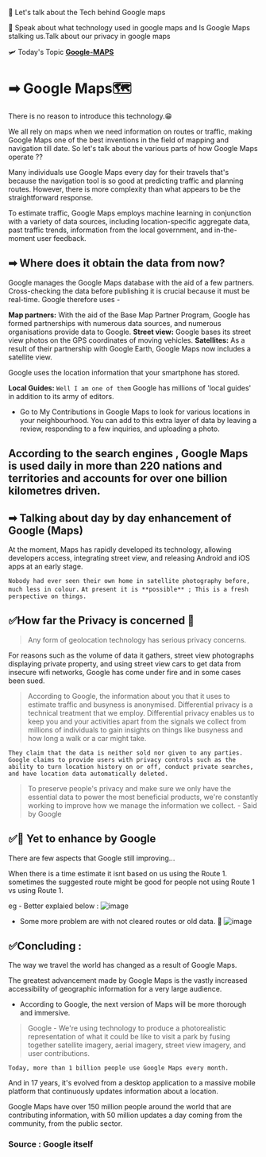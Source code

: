 
📍  Let's talk about the Tech behind Google maps

📳 Speak about what technology used in google maps and Is Google Maps stalking us.Talk about our privacy in google maps

🛩️ Today's Topic
**[Google-MAPS](https://youtube.com/watch?v=oOAzFIeMBcg&feature=share&utm_source=EKLEiJECCKjOmKnC5IiRIQ)**

# ➡ Google Maps🗺

There is no reason to introduce this technology.😁

We all rely on maps when we need information on routes or traffic, making Google Maps one of the best inventions in the field of mapping and navigation till date. 
So let's talk about the various parts of how Google Maps operate ??

Many individuals use Google Maps every day for their travels that's because the navigation tool is so good at predicting traffic and planning routes.
However, there is more complexity than what appears to be the straightforward response.


To estimate traffic, Google Maps employs machine learning in conjunction with a variety of data sources, including location-specific aggregate data, past traffic trends, information from the local government, and in-the-moment user feedback.

## ➡ Where does it obtain the data from now?

Google manages the Google Maps database with the aid of a few partners. Cross-checking the data before publishing it is crucial because it must be real-time. Google therefore uses -

**Map partners:** With the aid of the Base Map Partner Program, Google has formed partnerships with numerous data sources, and numerous organisations provide data to Google.
**Street view:** Google bases its street view photos on the GPS coordinates of moving vehicles.
**Satellites:** As a result of their partnership with Google Earth, Google Maps now includes a satellite view.

Google uses the location information that your smartphone has stored.

**Local Guides:** `Well I am one of them` Google has millions of 'local guides' in addition to its army of editors. 
- Go to My Contributions in Google Maps to look for various locations in your neighbourhood. You can add to this extra layer of data by leaving a review, responding to a few inquiries, and uploading a photo.

According to the search engines , Google Maps is used daily in more than 220 nations and territories and accounts for over one billion kilometres driven.
----
## ➡ Talking about day by day enhancement of Google (Maps)

At the moment, Maps has rapidly developed its technology, allowing developers access, integrating street view, and releasing Android and iOS apps at an early stage.

`Nobody had ever seen their own home in satellite photography before, much less in colour.`
`At present it is **possible** ; This is a fresh perspective on things.`

## ✅How far the Privacy is concerned 🔏

  > Any form of geolocation technology has serious privacy concerns.

For reasons such as the volume of data it gathers, street view photographs displaying private property, and using street view cars to get data from insecure wifi networks, Google has come under fire and in some cases been sued.

> According to Google, the information about you that it uses to estimate traffic and busyness is anonymised. Differential privacy is a technical treatment that we employ.
> Differential privacy enables us to keep you and your activities apart from the signals we collect from millions of individuals to gain insights on things like busyness and how long a walk or a car might take.



    They claim that the data is neither sold nor given to any parties. Google claims to provide users with privacy controls such as the ability to turn location history on or off, conduct private searches, and have location data automatically deleted.


> To preserve people's privacy and make sure we only have the essential data to power the most beneficial products, we're constantly working to improve how we manage the information we collect. - Said by Google 

## ✅🙂 Yet to enhance by Google 

There are few aspects that Google still improving... 

When there is a time estimate it isnt based on us using the Route 1. sometimes the suggested route might be good for people not using Route 1 vs using Route 1. 

eg - Better explaied below :
![image](https://user-images.githubusercontent.com/103866475/195289096-bced5207-f1c2-4ed7-b97d-ee8d4c06d33d.png)

- Some more problem are with not cleared routes or old data. 🙂
![image](https://user-images.githubusercontent.com/103866475/195289172-8503001d-49aa-4808-bc5f-9b52130af16b.png)

## ✅Concluding : 

The way we travel the world has changed as a result of Google Maps.

The greatest advancement made by Google Maps is the vastly increased accessibility of geographic information for a very large audience.

- According to Google, the next version of Maps will be more thorough and immersive.

 > Google - We're using technology to produce a photorealistic representation of what it could be like to visit a park by fusing together satellite imagery, aerial imagery, street view imagery, and user contributions.

    Today, more than 1 billion people use Google Maps every month.


And in 17 years, it's evolved from a desktop application
to a massive mobile platform
that continuously updates information about a location.

Google Maps  have over 150 million people around the world
that are contributing information, with 50 million updates a day coming from the community, from the public sector.

### Source : Google itself
